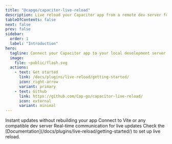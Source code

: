```yaml
---
title: "@capgo/capacitor-live-reload"
description: Live reload your Capacitor app from a remote dev server for faster development.
tableOfContents: false
next: false
prev: false
sidebar:
  order: 1
  label: "Introduction"
hero:
  tagline: Connect your Capacitor app to your local development server for instant hot reloading and faster iteration during development.
  image:
    file: ~public/flash.svg
  actions:
    - text: Get started
      link: /docs/plugins/live-reload/getting-started/
      icon: right-arrow
      variant: primary
    - text: Github
      link: https://github.com/Cap-go/capacitor-live-reload/
      icon: external
      variant: minimal
---
```



<CardGrid stagger>
  <Card title="Hot Module Replacement" icon="rocket">
    Instant updates without rebuilding your app
  </Card>
  <Card title="Remote Dev Server" icon="laptop">
    Connect to Vite or any compatible dev server
  </Card>
  <Card title="WebSocket Connection" icon="puzzle">
    Real-time communication for live updates
  </Card>
  <Card title="Comprehensive Documentation" icon="open-book">
    Check the [Documentation](/docs/plugins/live-reload/getting-started/) to set up live reload.
  </Card>
</CardGrid>
